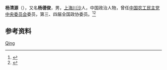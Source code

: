 '''杨清源'''（{{bd|1904年||？|}}），又名'''杨德俊'''，男，[[上海|上海]][[川沙|川沙]]人，中国政治人物，曾任[[中国农工民主党中央委员会|中国农工民主党中央委员会]]委员，第三、四届全国政协委员。<ref>{{Cite book|title=历届全国政协委员人名辞典|author=|publisher=中国国际广播出版社|year=1996|isbn=9787507813746|location=北京|pages=286}}</ref><ref>{{Cite book|title=中华人民共和国职官志|author=何虎生, 李耀东, 向常福主编|publisher=中国社会出版社|year=2003|isbn=9787800883934|location=北京|pages=}}</ref>

== 参考资料 ==
{{reflist}}

{{中国人物小作品}}
{{Navboxes 
| title  = 杨清源在[[中国农工民主党|中国农工民主党]]的职务
| list1  =
{{中华民族解放行动委员会中央临时执行委员会}}
{{中国农工民主党第五届中央执行委员会}}
}}
{{Navboxes 
| title  = 杨清源在[[中国政治法律学会|中国政治法律学会]]的职务
| list1  =
{{中国政治法律学会第三届理事会}}
{{中国政治法律学会第三届理事会}}
}}

{{Authority control}}
{{DEFAULTSORT:Yang杨}}
[[Category:杨姓|Qing]]